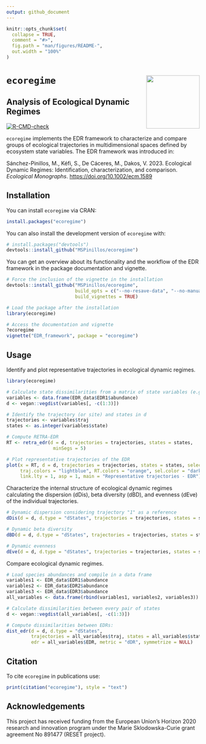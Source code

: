 ```yaml
---
output: github_document
---
```


<!-- README.md is generated from README.Rmd. Please edit that file -->

```r
knitr::opts_chunk$set(
  collapse = TRUE,
  comment = "#>",
  fig.path = "man/figures/README-",
  out.width = "100%"
)
```

# `ecoregime` <img src="man/figures/logo.png" align="right" height="139"/></a>

## Analysis of Ecological Dynamic Regimes

<!-- badges: start -->
[![R-CMD-check](https://github.com/MSPinillos/ecoregime/actions/workflows/R-CMD-check.yaml/badge.svg)](https://github.com/MSPinillos/ecoregime/actions/workflows/R-CMD-check.yaml)
<!-- badges: end -->

`ecoregime` implements the EDR framework to characterize and compare groups of ecological trajectories in multidimensional spaces defined by ecosystem state variables. The EDR framework was introduced in:

Sánchez-Pinillos, M., Kéfi, S., De Cáceres, M., Dakos, V. 2023. Ecological Dynamic Regimes: Identification, characterization, and comparison. *Ecological Monographs*. <https://doi.org/10.1002/ecm.1589>

## Installation

You can install `ecoregime` via CRAN:

``` r
install.packages("ecoregime")
```

You can also install the development version of `ecoregime` with:

``` r
# install.packages("devtools")
devtools::install_github("MSPinillos/ecoregime")
```

You can get an overview about its functionality and the workflow of the EDR framework in the package documentation and vignette.

``` r
# Force the inclusion of the vignette in the installation
devtools::install_github("MSPinillos/ecoregime", 
                         build_opts = c("--no-resave-data", "--no-manual"),
                         build_vignettes = TRUE)

# Load the package after the installation
library(ecoregime)

# Access the documentation and vignette
?ecoregime
vignette("EDR_framework", package = "ecoregime")

```

## Usage

Identify and plot representative trajectories in ecological dynamic regimes.

```r
library(ecoregime)

# Calculate state dissimilarities from a matrix of state variables (e.g., species abundances)
variables <- data.frame(EDR_data$EDR1$abundance)
d <- vegan::vegdist(variables[, -c(1:3)])

# Identify the trajectory (or site) and states in d
trajectories <- variables$traj
states <- as.integer(variables$state)

# Compute RETRA-EDR
RT <- retra_edr(d = d, trajectories = trajectories, states = states,
                 minSegs = 5)

# Plot representative trajectories of the EDR
plot(x = RT, d = d, trajectories = trajectories, states = states, select_RT = "T2",
     traj.colors = "lightblue", RT.colors = "orange", sel.color = "darkgreen",
     link.lty = 1, asp = 1, main = "Representative trajectories - EDR")

```

Characterize the internal structure of ecological dynamic regimes calculating the dispersion (dDis), beta diversity (dBD), and evenness (dEve) of the individual trajectories.

```r
# Dynamic dispersion considering trajectory "1" as a reference
dDis(d = d, d.type = "dStates", trajectories = trajectories, states = states, reference = "1")

# Dynamic beta diversity
dBD(d = d, d.type = "dStates", trajectories = trajectories, states = states)

# Dynamic evenness
dEve(d = d, d.type = "dStates", trajectories = trajectories, states = states)

```

Compare ecological dynamic regimes.

```r
# Load species abundances and compile in a data frame
variables1 <- EDR_data$EDR1$abundance
variables2 <- EDR_data$EDR2$abundance
variables3 <- EDR_data$EDR3$abundance
all_variables <- data.frame(rbind(variables1, variables2, variables3))

# Calculate dissimilarities between every pair of states
d <- vegan::vegdist(all_variables[, -c(1:3)])

# Compute dissimilarities between EDRs:
dist_edr(d = d, d.type = "dStates",
         trajectories = all_variables$traj, states = all_variables$state, 
         edr = all_variables$EDR, metric = "dDR", symmetrize = NULL)

```

## Citation

To cite `ecoregime` in publications use:

```r
print(citation("ecoregime"), style = "text")
```

## Acknowledgements

This project has received funding from the European Union’s Horizon 2020 research and innovation program under the Marie Sklodowska-Curie grant agreement No 891477 (RESET project).

